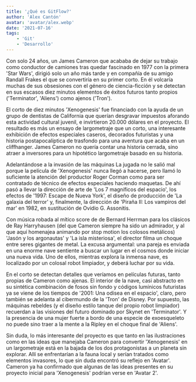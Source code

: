```yaml
---
title: '¿Qué es GitFlow?'
author: 'Alex Cantón'
avatar: 'avatar/alex.webp'
date: '2021-07-16'
tags:
    - 'Git'
    - 'Desarrollo'
---
```


Con solo 24 años, un James Cameron que acababa de dejar su trabajo como conductor de camiones tras quedar fascinado en 1977 con la primera 'Star Wars', dirigió solo un año más tarde y en compañía de su amigo Randall Frakes el que se convertiría en su primer corto. En él volcaría muchas de sus obsesiones con el género de ciencia-ficción y se detectan en sus escasos diez minutos elementos de éxitos futuros tanto propios ('Terminator', 'Aliens') como ajenos ('Tron').

El corto de diez minutos 'Xenogenesis' fue financiado con la ayuda de un grupo de dentistas de California que querían desgravar impuestos aforando esta actividad cultural juvenil, e invirtieron 20.000 dólares en el proyecto. El resultado es más un ensayo de largometraje que un corto, una interesante exhibición de efectos especiales caseros, decorados futuristas y una historia postapocalíptica de trasfondo para una aventura que acaba en un cliffhanger. James Cameron no quería contar una historia cerrada, sino atraer a inversores para un hipotético largometraje basado en su historia.

<YoutubeVideo youtubeId="O7_fnTzYU1E" youtubeTitle="MiduDev" />

Adelantándose a la invasión de las máquinas
La jugada no le salió mal porque la película de 'Xenogenesis' nunca llegó a hacerse, pero llamó lo suficiente la atención del productor Roger Corman como para ser contratado de técnico de efectos especiales haciendo maquetas. De ahí pasó a llevar la dirección de arte de 'Los 7 magníficos del espacio', los efectos de '1997: Escape de Nueva York', el diseño de producción de 'La galaxia del terror' y, finalmente, la dirección de 'Piraña II: Los vampiros del mar' en 1982, en sustitución de Ovidio G. Assonitis.

Con música robada al mítico score de de Bernard Herrman para los clásicos de Ray Harryhausen (del que Cameron siempre ha sido un admirador, y al que aquí homenajea animando por stop motion los colosos metálicos) 'Jasón y los argonautas' y 'La isla misteriosa', el director filma un choque entre seres gigantes de metal. La excusa argumental: una pareja es enviada en una enorme nave sentiente a buscar un lugar en el cosmos donde iniciar una nueva vida. Uno de ellos, mientras explora la inmensa nave, es localizado por un colosal robot limpiador, y deberá luchar por su vida.

En el corto se detectan detalles que veríamos en películas futuras, tanto propias de Cameron como ajenas. El interior de la nave, casi abstracto en su sintética combinación de fosos sin fondo y códigos lumínicos futuristas ya se viene de los tiempos de '2001: Una odisea en el espacio', claro, pero también se adelanta al cibermundo de la 'Tron' de Disney. Por supuesto, las máquinas rebeldes (y el diseño estilo tanque del propio robot limpiador) recuerdan a las visiones del futuro dominado por Skynet en 'Terminator'. Y la presencia de una mujer fuerte a bordo de una especie de exoesqueleto no puede sino traer a la mente a la Ripley en el choque final de 'Aliens'.

Sin duda, lo más interesante del proyecto es que tanto en las ilustraciones como en las ideas que manejaba Cameron para convertir 'Xenogenesis' en un largometraje está en la bajada de los dos protagonistas a un planeta sin explorar. Allí se enfrentarían a la fauna local y serían tratados como elementos invasores, lo que sin duda encontró su reflejo en 'Avatar'. Cameron ya ha confirmado que algunas de las ideas presentes en su proyecto inicial para 'Xenogenesis' podrían verse en 'Avatar 2'.